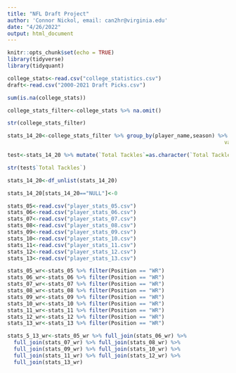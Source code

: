 ---
title: "NFL Draft Project"
author: 'Connor Nickol, email: can2hr@virginia.edu'
date: "4/26/2022"
output: html_document
---

```{r setup, include=FALSE}
knitr::opts_chunk$set(echo = TRUE)
library(tidyverse)
library(tidyquant)
```

```{r}
college_stats<-read.csv("college_statistics.csv")
draft<-read.csv("2000-2021 Draft Picks.csv")

```

```{r}
sum(is.na(college_stats))

college_stats_filter<-college_stats %>% na.omit()

str(college_stats_filter)

stats_14_20<-college_stats_filter %>% group_by(player_name,season) %>% pivot_wider(names_from = statistic,
                                                                     values_from=value) %>% ungroup() 

test<-stats_14_20 %>% mutate(`Total Tackles`=as.character(`Total Tackles`))

str(test$`Total Tackles`)

```

```{r}

stats_14_20<-df_unlist(stats_14_20)
```

```{r}
stats_14_20[stats_14_20=="NULL"]<-0
```


```{r}
stats_05<-read.csv("player_stats_05.csv")
stats_06<-read.csv("player_stats_06.csv")
stats_07<-read.csv("player_stats_07.csv")
stats_08<-read.csv("player_stats_08.csv")
stats_09<-read.csv("player_stats_09.csv")
stats_10<-read.csv("player_stats_10.csv")
stats_11<-read.csv("player_stats_11.csv")
stats_12<-read.csv("player_stats_12.csv")
stats_13<-read.csv("player_stats_13.csv")
```

```{r}
stats_05_wr<-stats_05 %>% filter(Position == "WR")
stats_06_wr<-stats_06 %>% filter(Position == "WR")
stats_07_wr<-stats_07 %>% filter(Position == "WR")
stats_08_wr<-stats_08 %>% filter(Position == "WR")
stats_09_wr<-stats_09 %>% filter(Position == "WR")
stats_10_wr<-stats_10 %>% filter(Position == "WR")
stats_11_wr<-stats_11 %>% filter(Position == "WR")
stats_12_wr<-stats_12 %>% filter(Position == "WR")
stats_13_wr<-stats_13 %>% filter(Position == "WR")
```

```{r}
stats_5_13_wr<-stats_05_wr %>% full_join(stats_06_wr) %>% 
  full_join(stats_07_wr) %>% full_join(stats_08_wr) %>% 
  full_join(stats_09_wr) %>% full_join(stats_10_wr) %>% 
  full_join(stats_11_wr) %>% full_join(stats_12_wr) %>% 
  full_join(stats_13_wr)
```



















